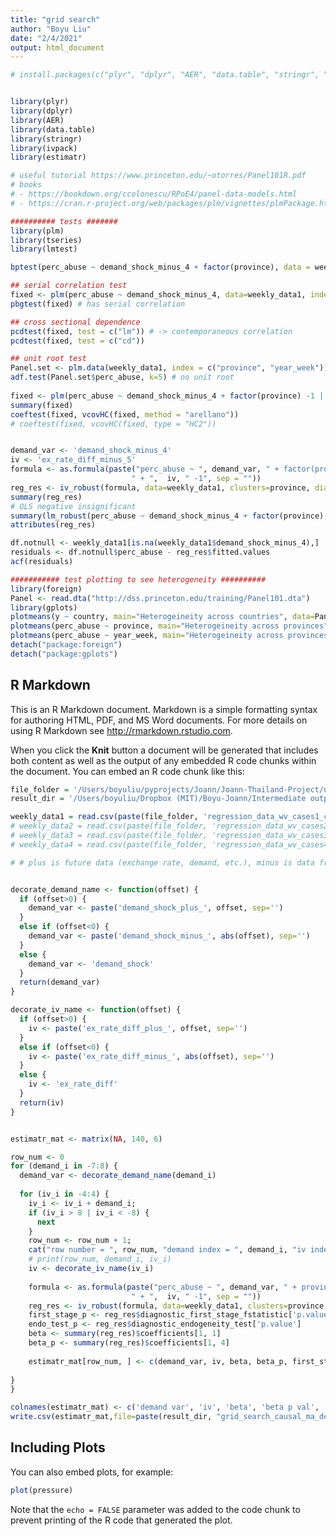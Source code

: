 ```yaml
---
title: "grid search"
author: "Boyu Liu"
date: "2/4/2021"
output: html_document
---
```


```r
# install.packages(c("plyr", "dplyr", "AER", "data.table", "stringr", "ivpack", "estimatr"))


library(plyr)
library(dplyr)
library(AER)
library(data.table)
library(stringr)
library(ivpack)
library(estimatr)

# useful tutorial https://www.princeton.edu/~otorres/Panel101R.pdf
# books
# - https://bookdown.org/ccolonescu/RPoE4/panel-data-models.html
# - https://cran.r-project.org/web/packages/plm/vignettes/plmPackage.html


```

```r
########## tests #######
library(plm)
library(tseries)
library(lmtest)

bptest(perc_abuse ~ demand_shock_minus_4 + factor(province), data = weekly_data1, studentize=F)

## serial correlation test
fixed <- plm(perc_abuse ~ demand_shock_minus_4, data=weekly_data1, index=c("province", "year_week"), model="within")
pbgtest(fixed) # has serial correlation

## cross sectional dependence
pcdtest(fixed, test = c("lm")) # -> contemporaneous correlation
pcdtest(fixed, test = c("cd"))

## unit root test
Panel.set <- plm.data(weekly_data1, index = c("province", "year_week"))
adf.test(Panel.set$perc_abuse, k=5) # no unit root
 
fixed <- plm(perc_abuse ~ demand_shock_minus_4 + factor(province) -1 | . - demand_shock_minus_4 + ex_rate_diff_minus_5, data=weekly_data1, index=c("province", "year_week"), model="within")
summary(fixed)
coeftest(fixed, vcovHC(fixed, method = "arellano"))
# coeftest(fixed, vcovHC(fixed, type = "HC2"))


demand_var <- 'demand_shock_minus_4'	
iv <- 'ex_rate_diff_minus_5'
formula <- as.formula(paste("perc_abuse ~ ", demand_var, " + factor(province) - 1 | factor(province) + ", 
                           " + ",  iv, " -1", sep = ""))
reg_res <- iv_robust(formula, data=weekly_data1, clusters=province, diagnostics=TRUE)
summary(reg_res)
# OLS negative insignificant
summary(lm_robust(perc_abuse ~ demand_shock_minus_4 + factor(province) - 1, data=weekly_data1, clusters=province))
attributes(reg_res)

df.notnull <- weekly_data1[is.na(weekly_data1$demand_shock_minus_4),]
residuals <- df.notnull$perc_abuse - reg_res$fitted.values
acf(residuals)

```

```r
########### test plotting to see heterogeneity ##########
library(foreign)
Panel <- read.dta("http://dss.princeton.edu/training/Panel101.dta")
library(gplots)
plotmeans(y ~ country, main="Heterogeineity across countries", data=Panel)
plotmeans(perc_abuse ~ province, main="Heterogeineity across provinces", data=weekly_data1)
plotmeans(perc_abuse ~ year_week, main="Heterogeineity across provinces", data=weekly_data1)
detach("package:foreign")
detach("package:gplots")
```
## R Markdown

This is an R Markdown document. Markdown is a simple formatting syntax for authoring HTML, PDF, and MS Word documents. For more details on using R Markdown see <http://rmarkdown.rstudio.com>.

When you click the **Knit** button a document will be generated that includes both content as well as the output of any embedded R code chunks within the document. You can embed an R code chunk like this:

```r
file_folder = '/Users/boyuliu/pyprojects/Joann/Joann-Thailand-Project/notebooks/datasets/new_dataset/'
result_dir = '/Users/boyuliu/Dropbox (MIT)/Boyu-Joann/Intermediate output/outputs/grid_search/'

weekly_data1 = read.csv(paste(file_folder, 'regression_data_wv_cases1_causal_ma_detrend_20210211.csv', sep=""), header = TRUE)
# weekly_data2 = read.csv(paste(file_folder, 'regression_data_wv_cases2_20210131.csv', sep=""), header = TRUE)
# weekly_data3 = read.csv(paste(file_folder, 'regression_data_wv_cases3_20210131.csv', sep=""), header = TRUE)
# weekly_data4 = read.csv(paste(file_folder, 'regression_data_wv_cases4_20210131.csv', sep=""), header = TRUE)

# # plus is future data (exchange rate, demand, etc.), minus is data from the past (historical demand, etc.)


decorate_demand_name <- function(offset) {
  if (offset>0) {
    demand_var <- paste('demand_shock_plus_', offset, sep='') 
  }
  else if (offset<0) {
    demand_var <- paste('demand_shock_minus_', abs(offset), sep='') 
  }
  else {
    demand_var <- 'demand_shock'
  }
  return(demand_var)
}

decorate_iv_name <- function(offset) {
  if (offset>0) {
    iv <- paste('ex_rate_diff_plus_', offset, sep='') 
  }
  else if (offset<0) {
    iv <- paste('ex_rate_diff_minus_', abs(offset), sep='') 
  }
  else {
    iv <- 'ex_rate_diff'
  }
  return(iv)
}


estimatr_mat <- matrix(NA, 140, 6)

row_num <- 0
for (demand_i in -7:8) {
  demand_var <- decorate_demand_name(demand_i)
  
  for (iv_i in -4:4) {
    iv_i <- iv_i + demand_i;
    if (iv_i > 8 | iv_i < -8) {
      next
    }
    row_num <- row_num + 1;
    cat("row number = ", row_num, "demand index = ", demand_i, "iv index = ", iv_i, "\n") # print loop
    # print(row_num, demand_i, iv_i) 
    iv <- decorate_iv_name(iv_i)
    
    formula <- as.formula(paste("perc_abuse ~ ", demand_var, " + province - 1 | province + ", 
                           " + ",  iv, " -1", sep = ""))
    reg_res <- iv_robust(formula, data=weekly_data1, clusters=province, diagnostics=TRUE)
    first_stage_p <- reg_res$diagnostic_first_stage_fstatistic['p.value']
    endo_test_p <- reg_res$diagnostic_endogeneity_test['p.value']
    beta <- summary(reg_res)$coefficients[1, 1]
    beta_p <- summary(reg_res)$coefficients[1, 4]
    
    estimatr_mat[row_num, ] <- c(demand_var, iv, beta, beta_p, first_stage_p, endo_test_p)  
    
}
}

colnames(estimatr_mat) <- c('demand var', 'iv', 'beta', 'beta p val', 'first stage iv test p val', 'endo test p val')
write.csv(estimatr_mat,file=paste(result_dir, "grid_search_causal_ma_detrend_result_20210211.csv", sep=''), row.names=FALSE)

```

## Including Plots

You can also embed plots, for example:

```r
plot(pressure)
```

Note that the `echo = FALSE` parameter was added to the code chunk to prevent printing of the R code that generated the plot.
